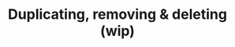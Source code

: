 ---
title: "Duplicating, removing & deleting (wip)"
description: "Description of your new file."
---